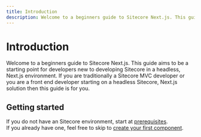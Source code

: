 ```yaml
---
title: Introduction
description: Welcome to a beginners guide to Sitecore Next.js. This guide aims to be a starting point for developers new to developing Sitecore in a headless, Next.js environment.
---
```

# Introduction
 
Welcome to a beginners guide to Sitecore Next.js. This guide aims to be a starting point for developers new to developing Sitecore in a headless, Next.js environment.
If you are traditionally a Sitecore MVC developer or you are a front end developer starting on a headless Sitecore, Next.js solution then this guide is for you.


## Getting started

If you do not have an Sitecore environment, start at [prerequisites](/environment/prerequisites).  
If you already have one, feel free to skip to [create your first component](/create-your-first-component).


